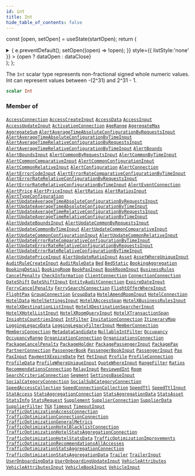 ```yaml
---
id: int
title: Int
hide_table_of_contents: false
---
```






const [open, setOpen] = useState(startOpen);
return (
<details {...(open ? { open: true } : {})} className="details" style={{ border:'none', boxShadow:'none', background:'var(--ifm-background-color)' }}>
<summary
onClick={(e) => {
e.preventDefault();
setOpen((open) => !open);
}}
style={{ listStyle:'none' }} >
{open ? dataOpen : dataClose}
</summary>
{open && children}
</details>
);
};

The `Int` scalar type represents non-fractional signed whole numeric values. Int can represent values between -(2^31) and 2^31 - 1.

```graphql
scalar Int
```

### Member of

[`AccessConnection`](/api/objects/access-connection) <Badge class="badge badge--secondary" text="object"/><Bullet />[`AccessCreateInput`](/api/inputs/access-create-input) <Badge class="badge badge--secondary" text="input"/><Bullet />[`AccessData`](/api/objects/access-data) <Badge class="badge badge--secondary" text="object"/><Bullet />[`AccessInput`](/api/inputs/access-input) <Badge class="badge badge--secondary" text="input"/><Bullet />[`AccessUpdateInput`](/api/inputs/access-update-input) <Badge class="badge badge--secondary" text="input"/><Bullet />[`ActivationConnection`](/api/objects/activation-connection) <Badge class="badge badge--secondary" text="object"/><Bullet />[`AgeRange`](/api/objects/age-range) <Badge class="badge badge--secondary" text="object"/><Bullet />[`AggregateMax`](/api/objects/aggregate-max) <Badge class="badge badge--secondary" text="object"/><Bullet />[`AggregateSum`](/api/objects/aggregate-sum) <Badge class="badge badge--secondary" text="object"/><Bullet />[`AlertAverageTimeAbsoluteConfigurationByRequestsInput`](/api/inputs/alert-average-time-absolute-configuration-by-requests-input) <Badge class="badge badge--secondary" text="input"/><Bullet />[`AlertAverageTimeAbsoluteConfigurationByTimeInput`](/api/inputs/alert-average-time-absolute-configuration-by-time-input) <Badge class="badge badge--secondary" text="input"/><Bullet />[`AlertAverageTimeRelativeConfigurationByRequestsInput`](/api/inputs/alert-average-time-relative-configuration-by-requests-input) <Badge class="badge badge--secondary" text="input"/><Bullet />[`AlertAverageTimeRelativeConfigurationByTimeInput`](/api/inputs/alert-average-time-relative-configuration-by-time-input) <Badge class="badge badge--secondary" text="input"/><Bullet />[`AlertBounds`](/api/objects/alert-bounds) <Badge class="badge badge--secondary" text="object"/><Bullet />[`AlertBoundsInput`](/api/inputs/alert-bounds-input) <Badge class="badge badge--secondary" text="input"/><Bullet />[`AlertCommonByRequestsInput`](/api/inputs/alert-common-by-requests-input) <Badge class="badge badge--secondary" text="input"/><Bullet />[`AlertCommonByTimeInput`](/api/inputs/alert-common-by-time-input) <Badge class="badge badge--secondary" text="input"/><Bullet />[`AlertCommonComparativeInput`](/api/inputs/alert-common-comparative-input) <Badge class="badge badge--secondary" text="input"/><Bullet />[`AlertCommonConfigurationInput`](/api/inputs/alert-common-configuration-input) <Badge class="badge badge--secondary" text="input"/><Bullet />[`AlertCommonRelativeInput`](/api/inputs/alert-common-relative-input) <Badge class="badge badge--secondary" text="input"/><Bullet />[`AlertConfiguration`](/api/objects/alert-configuration) <Badge class="badge badge--secondary" text="object"/><Bullet />[`AlertConnection`](/api/objects/alert-connection) <Badge class="badge badge--secondary" text="object"/><Bullet />[`AlertErrorCodeInput`](/api/inputs/alert-error-code-input) <Badge class="badge badge--secondary" text="input"/><Bullet />[`AlertErrorRateComparativeConfigurationByTimeInput`](/api/inputs/alert-error-rate-comparative-configuration-by-time-input) <Badge class="badge badge--secondary" text="input"/><Bullet />[`AlertErrorRateRelativeConfigurationByRequestsInput`](/api/inputs/alert-error-rate-relative-configuration-by-requests-input) <Badge class="badge badge--secondary" text="input"/><Bullet />[`AlertErrorRateRelativeConfigurationByTimeInput`](/api/inputs/alert-error-rate-relative-configuration-by-time-input) <Badge class="badge badge--secondary" text="input"/><Bullet />[`AlertEventConnection`](/api/objects/alert-event-connection) <Badge class="badge badge--secondary" text="object"/><Bullet />[`AlertPrice`](/api/objects/alert-price) <Badge class="badge badge--secondary" text="object"/><Bullet />[`AlertPriceInput`](/api/inputs/alert-price-input) <Badge class="badge badge--secondary" text="input"/><Bullet />[`AlertRatios`](/api/objects/alert-ratios) <Badge class="badge badge--secondary" text="object"/><Bullet />[`AlertRatiosInput`](/api/inputs/alert-ratios-input) <Badge class="badge badge--secondary" text="input"/><Bullet />[`AlertTypeConfiguration`](/api/objects/alert-type-configuration) <Badge class="badge badge--secondary" text="object"/><Bullet />[`AlertUpdateAverageTimeAbsoluteConfigurationByRequestsInput`](/api/inputs/alert-update-average-time-absolute-configuration-by-requests-input) <Badge class="badge badge--secondary" text="input"/><Bullet />[`AlertUpdateAverageTimeAbsoluteConfigurationByTimeInput`](/api/inputs/alert-update-average-time-absolute-configuration-by-time-input) <Badge class="badge badge--secondary" text="input"/><Bullet />[`AlertUpdateAverageTimeRelativeConfigurationByRequestsInput`](/api/inputs/alert-update-average-time-relative-configuration-by-requests-input) <Badge class="badge badge--secondary" text="input"/><Bullet />[`AlertUpdateAverageTimeRelativeConfigurationByTimeInput`](/api/inputs/alert-update-average-time-relative-configuration-by-time-input) <Badge class="badge badge--secondary" text="input"/><Bullet />[`AlertUpdateBoundsInput`](/api/inputs/alert-update-bounds-input) <Badge class="badge badge--secondary" text="input"/><Bullet />[`AlertUpdateCommonByRequestsInput`](/api/inputs/alert-update-common-by-requests-input) <Badge class="badge badge--secondary" text="input"/><Bullet />[`AlertUpdateCommonByTimeInput`](/api/inputs/alert-update-common-by-time-input) <Badge class="badge badge--secondary" text="input"/><Bullet />[`AlertUpdateCommonComparativeInput`](/api/inputs/alert-update-common-comparative-input) <Badge class="badge badge--secondary" text="input"/><Bullet />[`AlertUpdateCommonConfigurationInput`](/api/inputs/alert-update-common-configuration-input) <Badge class="badge badge--secondary" text="input"/><Bullet />[`AlertUpdateCommonRelativeInput`](/api/inputs/alert-update-common-relative-input) <Badge class="badge badge--secondary" text="input"/><Bullet />[`AlertUpdateErrorRateComparativeConfigurationByTimeInput`](/api/inputs/alert-update-error-rate-comparative-configuration-by-time-input) <Badge class="badge badge--secondary" text="input"/><Bullet />[`AlertUpdateErrorRateRelativeConfigurationByRequestsInput`](/api/inputs/alert-update-error-rate-relative-configuration-by-requests-input) <Badge class="badge badge--secondary" text="input"/><Bullet />[`AlertUpdateErrorRateRelativeConfigurationByTimeInput`](/api/inputs/alert-update-error-rate-relative-configuration-by-time-input) <Badge class="badge badge--secondary" text="input"/><Bullet />[`AlertUpdatePriceInput`](/api/inputs/alert-update-price-input) <Badge class="badge badge--secondary" text="input"/><Bullet />[`AlertUpdateRatioInput`](/api/inputs/alert-update-ratio-input) <Badge class="badge badge--secondary" text="input"/><Bullet />[`Asset`](/api/objects/asset) <Badge class="badge badge--secondary" text="object"/><Bullet />[`AssetWhereUniqueInput`](/api/inputs/asset-where-unique-input) <Badge class="badge badge--secondary" text="input"/><Bullet />[`AuditRuleCreateInput`](/api/inputs/audit-rule-create-input) <Badge class="badge badge--secondary" text="input"/><Bullet />[`AuditRuleData`](/api/objects/audit-rule-data) <Badge class="badge badge--secondary" text="object"/><Bullet />[`Bed`](/api/objects/bed) <Badge class="badge badge--secondary" text="object"/><Bullet />[`BedStatic`](/api/objects/bed-static) <Badge class="badge badge--secondary" text="object"/><Bullet />[`BookingAggregation`](/api/objects/booking-aggregation) <Badge class="badge badge--secondary" text="object"/><Bullet />[`BookingDetail`](/api/objects/booking-detail) <Badge class="badge badge--secondary" text="object"/><Bullet />[`BookingRoom`](/api/objects/booking-room) <Badge class="badge badge--secondary" text="object"/><Bullet />[`BookPaxInput`](/api/inputs/book-pax-input) <Badge class="badge badge--secondary" text="input"/><Bullet />[`BookRoomInput`](/api/inputs/book-room-input) <Badge class="badge badge--secondary" text="input"/><Bullet />[`BusinessRules`](/api/objects/business-rules) <Badge class="badge badge--secondary" text="object"/><Bullet />[`CancelPenalty`](/api/objects/cancel-penalty) <Badge class="badge badge--secondary" text="object"/><Bullet />[`CheckInformation`](/api/objects/check-information) <Badge class="badge badge--secondary" text="object"/><Bullet />[`ClientConnection`](/api/objects/client-connection) <Badge class="badge badge--secondary" text="object"/><Bullet />[`ConnectionConnection`](/api/objects/connection-connection) <Badge class="badge badge--secondary" text="object"/><Bullet />[`DateShift`](/api/objects/date-shift) <Badge class="badge badge--secondary" text="object"/><Bullet />[`DateShiftInput`](/api/inputs/date-shift-input) <Badge class="badge badge--secondary" text="input"/><Bullet />[`EntityAuditConnection`](/api/objects/entity-audit-connection) <Badge class="badge badge--secondary" text="object"/><Bullet />[`ExpireDateInput`](/api/inputs/expire-date-input) <Badge class="badge badge--secondary" text="input"/><Bullet />[`FerryCancelPenalty`](/api/objects/ferry-cancel-penalty) <Badge class="badge badge--secondary" text="object"/><Bullet />[`FerrySearchConnection`](/api/objects/ferry-search-connection) <Badge class="badge badge--secondary" text="object"/><Bullet />[`FlightOfferWhereInput`](/api/inputs/flight-offer-where-input) <Badge class="badge badge--secondary" text="input"/><Bullet />[`FlightPax`](/api/objects/flight-pax) <Badge class="badge badge--secondary" text="object"/><Bullet />[`GroupConnection`](/api/objects/group-connection) <Badge class="badge badge--secondary" text="object"/><Bullet />[`GroupData`](/api/objects/group-data) <Badge class="badge badge--secondary" text="object"/><Bullet />[`HotelAmendRoomInput`](/api/inputs/hotel-amend-room-input) <Badge class="badge badge--secondary" text="input"/><Bullet />[`HotelConnection`](/api/objects/hotel-connection) <Badge class="badge badge--secondary" text="object"/><Bullet />[`HotelData`](/api/objects/hotel-data) <Badge class="badge badge--secondary" text="object"/><Bullet />[`HotelSettingsInput`](/api/inputs/hotel-settings-input) <Badge class="badge badge--secondary" text="input"/><Bullet />[`HotelXAccessSpan`](/api/objects/hotel-xaccess-span) <Badge class="badge badge--secondary" text="object"/><Bullet />[`HotelXBusinessRulesInput`](/api/inputs/hotel-xbusiness-rules-input) <Badge class="badge badge--secondary" text="input"/><Bullet />[`HotelXDestinationListInput`](/api/inputs/hotel-xdestination-list-input) <Badge class="badge badge--secondary" text="input"/><Bullet />[`HotelXDestinationSearcherInput`](/api/inputs/hotel-xdestination-searcher-input) <Badge class="badge badge--secondary" text="input"/><Bullet />[`HotelXHotelListInput`](/api/inputs/hotel-xhotel-list-input) <Badge class="badge badge--secondary" text="input"/><Bullet />[`HotelXRoomQueryInput`](/api/inputs/hotel-xroom-query-input) <Badge class="badge badge--secondary" text="input"/><Bullet />[`HotelXTransactionSpan`](/api/objects/hotel-xtransaction-span) <Badge class="badge badge--secondary" text="object"/><Bullet />[`InsightsCountriesInput`](/api/inputs/insights-countries-input) <Badge class="badge badge--secondary" text="input"/><Bullet />[`IntFilter`](/api/inputs/int-filter) <Badge class="badge badge--secondary" text="input"/><Bullet />[`InvitationConnection`](/api/objects/invitation-connection) <Badge class="badge badge--secondary" text="object"/><Bullet />[`ItineraryMap`](/api/objects/itinerary-map) <Badge class="badge badge--secondary" text="object"/><Bullet />[`LoggingLegacyData`](/api/objects/logging-legacy-data) <Badge class="badge badge--secondary" text="object"/><Bullet />[`LoggingLegacyFilterInput`](/api/inputs/logging-legacy-filter-input) <Badge class="badge badge--secondary" text="input"/><Bullet />[`MemberConnection`](/api/objects/member-connection) <Badge class="badge badge--secondary" text="object"/><Bullet />[`MembersConnection`](/api/objects/members-connection) <Badge class="badge badge--secondary" text="object"/><Bullet />[`MetadataCandidate`](/api/objects/metadata-candidate) <Badge class="badge badge--secondary" text="object"/><Bullet />[`NullableIntFilter`](/api/inputs/nullable-int-filter) <Badge class="badge badge--secondary" text="input"/><Bullet />[`Occupancy`](/api/objects/occupancy) <Badge class="badge badge--secondary" text="object"/><Bullet />[`OccupancyRange`](/api/objects/occupancy-range) <Badge class="badge badge--secondary" text="object"/><Bullet />[`OrganizationConnection`](/api/objects/organization-connection) <Badge class="badge badge--secondary" text="object"/><Bullet />[`OrganizationsConnection`](/api/objects/organizations-connection) <Badge class="badge badge--secondary" text="object"/><Bullet />[`PackageCancelPenalty`](/api/objects/package-cancel-penalty) <Badge class="badge badge--secondary" text="object"/><Bullet />[`PackageHolder`](/api/inputs/package-holder) <Badge class="badge badge--secondary" text="input"/><Bullet />[`PackagePassengerInput`](/api/inputs/package-passenger-input) <Badge class="badge badge--secondary" text="input"/><Bullet />[`PackagePax`](/api/objects/package-pax) <Badge class="badge badge--secondary" text="object"/><Bullet />[`PartnerConnection`](/api/objects/partner-connection) <Badge class="badge badge--secondary" text="object"/><Bullet />[`PassengerBook`](/api/objects/passenger-book) <Badge class="badge badge--secondary" text="object"/><Bullet />[`PassengerBookInput`](/api/inputs/passenger-book-input) <Badge class="badge badge--secondary" text="input"/><Bullet />[`PassengerInput`](/api/inputs/passenger-input) <Badge class="badge badge--secondary" text="input"/><Bullet />[`Pax`](/api/objects/pax) <Badge class="badge badge--secondary" text="object"/><Bullet />[`PaxInput`](/api/inputs/pax-input) <Badge class="badge badge--secondary" text="input"/><Bullet />[`PaymentXExpireDate`](/api/objects/payment-xexpire-date) <Badge class="badge badge--secondary" text="object"/><Bullet />[`Pet`](/api/objects/pet) <Badge class="badge badge--secondary" text="object"/><Bullet />[`PetInput`](/api/inputs/pet-input) <Badge class="badge badge--secondary" text="input"/><Bullet />[`Profile`](/api/objects/profile) <Badge class="badge badge--secondary" text="object"/><Bullet />[`ProfileConnection`](/api/objects/profile-connection) <Badge class="badge badge--secondary" text="object"/><Bullet />[`ProfileData`](/api/objects/profile-data) <Badge class="badge badge--secondary" text="object"/><Bullet />[`ProfileWhereUniqueInput`](/api/inputs/profile-where-unique-input) <Badge class="badge badge--secondary" text="input"/><Bullet />[`QuoteWhereInput`](/api/inputs/quote-where-input) <Badge class="badge badge--secondary" text="input"/><Bullet />[`RangeFilter`](/api/inputs/range-filter) <Badge class="badge badge--secondary" text="input"/><Bullet />[`Ratios`](/api/objects/ratios) <Badge class="badge badge--secondary" text="object"/><Bullet />[`RecommendationsConnection`](/api/objects/recommendations-connection) <Badge class="badge badge--secondary" text="object"/><Bullet />[`RelayInput`](/api/inputs/relay-input) <Badge class="badge badge--secondary" text="input"/><Bullet />[`ReviewedInt`](/api/objects/reviewed-int) <Badge class="badge badge--secondary" text="object"/><Bullet />[`Room`](/api/objects/room) <Badge class="badge badge--secondary" text="object"/><Bullet />[`SearchCriteriaConnection`](/api/objects/search-criteria-connection) <Badge class="badge badge--secondary" text="object"/><Bullet />[`Segment`](/api/objects/segment) <Badge class="badge badge--secondary" text="object"/><Bullet />[`SettingsBaseInput`](/api/inputs/settings-base-input) <Badge class="badge badge--secondary" text="input"/><Bullet />[`SocialCategoryConnection`](/api/objects/social-category-connection) <Badge class="badge badge--secondary" text="object"/><Bullet />[`SocialSubCategoryConnection`](/api/objects/social-sub-category-connection) <Badge class="badge badge--secondary" text="object"/><Bullet />[`SpeedAccessCollection`](/api/objects/speed-access-collection) <Badge class="badge badge--secondary" text="object"/><Bullet />[`SpeedConnectionCollection`](/api/objects/speed-connection-collection) <Badge class="badge badge--secondary" text="object"/><Bullet />[`SpeedTtl`](/api/objects/speed-ttl) <Badge class="badge badge--secondary" text="object"/><Bullet />[`SpeedTtlInput`](/api/inputs/speed-ttl-input) <Badge class="badge badge--secondary" text="input"/><Bullet />[`StatAccess`](/api/objects/stat-access) <Badge class="badge badge--secondary" text="object"/><Bullet />[`StatsAggregationConnection`](/api/objects/stats-aggregation-connection) <Badge class="badge badge--secondary" text="object"/><Bullet />[`StatsAggregationData`](/api/objects/stats-aggregation-data) <Badge class="badge badge--secondary" text="object"/><Bullet />[`StatsAsset`](/api/objects/stats-asset) <Badge class="badge badge--secondary" text="object"/><Bullet />[`StatsInfo`](/api/objects/stats-info) <Badge class="badge badge--secondary" text="object"/><Bullet />[`StatsRequest`](/api/objects/stats-request) <Badge class="badge badge--secondary" text="object"/><Bullet />[`Supplement`](/api/objects/supplement) <Badge class="badge badge--secondary" text="object"/><Bullet />[`SupplierConnection`](/api/objects/supplier-connection) <Badge class="badge badge--secondary" text="object"/><Bullet />[`SupplierData`](/api/objects/supplier-data) <Badge class="badge badge--secondary" text="object"/><Bullet />[`SupplierFilter`](/api/inputs/supplier-filter) <Badge class="badge badge--secondary" text="input"/><Bullet />[`TGX`](/api/objects/tgx) <Badge class="badge badge--secondary" text="object"/><Bullet />[`Timeout`](/api/objects/timeout) <Badge class="badge badge--secondary" text="object"/><Bullet />[`TimeoutInput`](/api/inputs/timeout-input) <Badge class="badge badge--secondary" text="input"/><Bullet />[`TrafficOptimizationAccessConnection`](/api/objects/traffic-optimization-access-connection) <Badge class="badge badge--secondary" text="object"/><Bullet />[`TrafficOptimizationConnectionConnection`](/api/objects/traffic-optimization-connection-connection) <Badge class="badge badge--secondary" text="object"/><Bullet />[`TrafficOptimizationGeneralMetrics`](/api/objects/traffic-optimization-general-metrics) <Badge class="badge badge--secondary" text="object"/><Bullet />[`TrafficOptimizationHotelBlacklistConnection`](/api/objects/traffic-optimization-hotel-blacklist-connection) <Badge class="badge badge--secondary" text="object"/><Bullet />[`TrafficOptimizationHotelStatsAggregationConnection`](/api/objects/traffic-optimization-hotel-stats-aggregation-connection) <Badge class="badge badge--secondary" text="object"/><Bullet />[`TrafficOptimizationHotelStatsData`](/api/objects/traffic-optimization-hotel-stats-data) <Badge class="badge badge--secondary" text="object"/><Bullet />[`TrafficOptimizationImprovements`](/api/objects/traffic-optimization-improvements) <Badge class="badge badge--secondary" text="object"/><Bullet />[`TrafficOptimizationRecommendationsAllAccesses`](/api/objects/traffic-optimization-recommendations-all-accesses) <Badge class="badge badge--secondary" text="object"/><Bullet />[`TrafficOptimizationStatsAggregationConnection`](/api/objects/traffic-optimization-stats-aggregation-connection) <Badge class="badge badge--secondary" text="object"/><Bullet />[`TrafficOptimizationStatsAggregationData`](/api/objects/traffic-optimization-stats-aggregation-data) <Badge class="badge badge--secondary" text="object"/><Bullet />[`Trailer`](/api/objects/trailer) <Badge class="badge badge--secondary" text="object"/><Bullet />[`TrailerInput`](/api/inputs/trailer-input) <Badge class="badge badge--secondary" text="input"/><Bullet />[`UserOnboardingData`](/api/objects/user-onboarding-data) <Badge class="badge badge--secondary" text="object"/><Bullet />[`UserOnboardingUpdateInput`](/api/inputs/user-onboarding-update-input) <Badge class="badge badge--secondary" text="input"/><Bullet />[`VehicleAttributes`](/api/objects/vehicle-attributes) <Badge class="badge badge--secondary" text="object"/><Bullet />[`VehicleAttributesInput`](/api/inputs/vehicle-attributes-input) <Badge class="badge badge--secondary" text="input"/><Bullet />[`VehicleBookInput`](/api/inputs/vehicle-book-input) <Badge class="badge badge--secondary" text="input"/><Bullet />[`VehicleInput`](/api/inputs/vehicle-input) <Badge class="badge badge--secondary" text="input"/>
